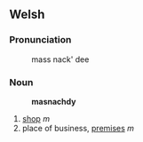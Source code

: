 == Welsh ==

=== Pronunciation ===
: mass nack' dee

=== Noun ===
:'''masnachdy'''
# [[shop]] ''m''
# place of business, [[premises]] ''m''